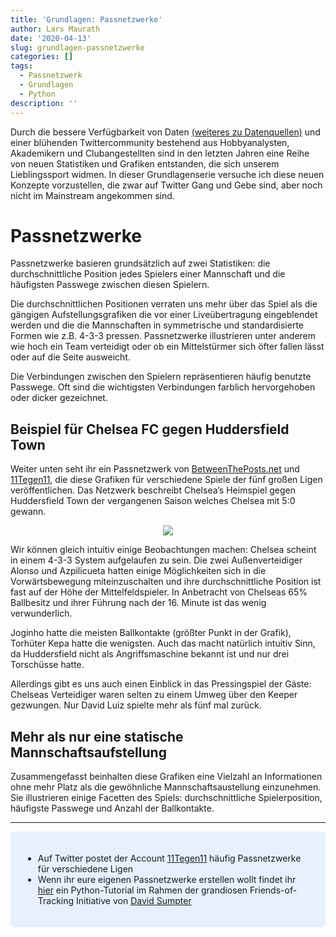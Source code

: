 ```yaml
---
title: 'Grundlagen: Passnetzwerke'
author: Lars Maurath
date: '2020-04-13'
slug: grundlagen-passnetzwerke
categories: []
tags:
  - Passnetzwerk
  - Grundlagen
  - Python
description: ''
---
```


Durch die bessere Verfügbarkeit von Daten [(weiteres zu Datenquellen)](https://www.keinemathematik.de/page/datenquellen/){target="_blank"} und einer blühenden Twittercommunity bestehend aus Hobbyanalysten, Akademikern und Clubangestellten sind in den letzten Jahren eine Reihe von neuen Statistiken und Grafiken entstanden, die sich unserem Lieblingssport widmen. In dieser Grundlagenserie versuche ich diese neuen Konzepte vorzustellen, die zwar auf Twitter Gang und Gebe sind, aber noch nicht im Mainstream angekommen sind.

# Passnetzwerke

Passnetzwerke basieren grundsätzlich auf zwei Statistiken: die durchschnittliche Position jedes Spielers einer Mannschaft und die häufigsten Passwege zwischen diesen Spielern. 

Die durchschnittlichen Positionen verraten uns mehr über das Spiel als die gängigen Aufstellungsgrafiken die vor einer Liveübertragung eingeblendet werden und die die Mannschaften in symmetrische und standardisierte Formen wie z.B. 4-3-3 pressen. Passnetzwerke illustrieren unter anderem wie hoch ein Team verteidigt oder ob ein Mittelstürmer sich öfter fallen lässt oder auf die Seite ausweicht.

Die Verbindungen zwischen den Spielern repräsentieren häufig benutzte Passwege. Oft sind die wichtigsten Verbindungen farblich hervorgehoben oder dicker gezeichnet. 


## Beispiel für Chelsea FC gegen Huddersfield Town

Weiter unten seht ihr ein Passnetzwerk von [BetweenThePosts.net](https://betweentheposts.net/){target="_blank"} und [11Tegen11](https://twitter.com/11tegen11){target="_blank"}, die diese Grafiken für verschiedene Spiele der fünf großen Ligen veröffentlichen. Das Netzwerk beschreibt Chelsea's Heimspiel gegen Huddersfield Town der vergangenen Saison welches Chelsea mit 5:0 gewann.

<center>
![](/post/2020-04-13-grundlagen-passnetzwerke_files/passing_network.png)
</center>

Wir können gleich intuitiv einige Beobachtungen machen: Chelsea scheint in einem 4-3-3 System aufgelaufen zu sein. Die zwei Außenverteidiger Alonso und Azpilicueta hatten einige Möglichkeiten sich in die Vorwärtsbewegung miteinzuschalten und ihre durchschnittliche Position ist fast auf der Höhe der Mittelfeldspieler. In Anbetracht von Chelseas 65% Ballbesitz und ihrer Führung nach der 16. Minute ist das wenig verwunderlich. 

Joginho hatte die meisten Ballkontakte (größter Punkt in der Grafik), Torhüter Kepa hatte die wenigsten. Auch das macht natürlich intuitiv Sinn, da Huddersfield nicht als Angriffsmaschine bekannt ist und nur drei Torschüsse hatte. 

Allerdings gibt es uns auch einen Einblick in das Pressingspiel der Gäste: Chelseas Verteidiger waren selten zu einem Umweg über den Keeper gezwungen. Nur David Luiz spielte mehr als fünf mal zurück.

## Mehr als nur eine statische Mannschaftsaufstellung

Zusammengefasst beinhalten diese Grafiken eine Vielzahl an Informationen ohne mehr Platz als die gewöhnliche Mannschaftsaustellung einzunehmen. Sie illustrieren einige Facetten des Spiels: durchschnittliche Spielerposition, häufigste Passwege und Anzahl der Ballkontakte.

***

<style>
div.blue { background-color:#e6f0ff; border-radius: 5px; padding: 20px;}
</style>
<div class = "blue">

- Auf Twitter postet der Account [11Tegen11](https://twitter.com/11tegen11){target="_blank"} häufig Passnetzwerke für verschiedene Ligen
- Wenn ihr eure eigenen Passnetzwerke erstellen wollt findet ihr [hier](https://github.com/Friends-of-Tracking-Data-FoTD/passing-networks-in-python){target="_blank"} ein Python-Tutorial im Rahmen der grandiosen Friends-of-Tracking Initiative von [David Sumpter](https://twitter.com/Soccermatics){target="_blank"}

</div>
